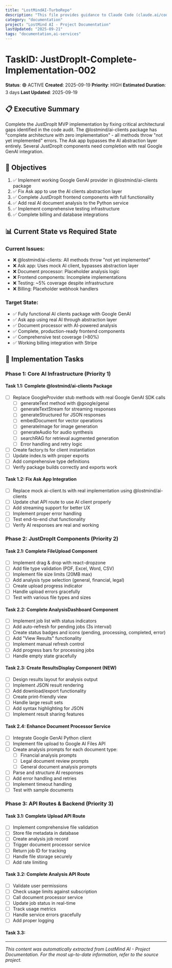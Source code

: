 ```yaml
---
title: "LostMindAI-TurboRepo"
description: "This file provides guidance to Claude Code (claude.ai/code) when working with code in this repository."
category: "documentation"
project: "LostMind AI - Project Documentation"
lastUpdated: "2025-09-21"
tags: "documentation,ai-services"
---
```


# TaskID: JustDropIt-Complete-Implementation-002

**Status**: 🟢 ACTIVE
**Created**: 2025-09-19
**Priority**: HIGH
**Estimated Duration**: 3 days
**Last Updated**: 2025-09-19

## 📋 Executive Summary

Complete the JustDropIt MVP implementation by fixing critical architectural gaps identified in the code audit. The @lostmind/ai-clients package has "complete architecture with zero implementation" - all methods throw "not yet implemented" errors. The Ask app bypasses the AI abstraction layer entirely. Several JustDropIt components need completion with real Google GenAI integration.

## 🎯 Objectives

1. ✅ Implement working Google GenAI provider in @lostmind/ai-clients package
2. ✅ Fix Ask app to use the AI clients abstraction layer
3. ✅ Complete JustDropIt frontend components with full functionality
4. ✅ Add real AI document analysis to the Python service
5. ✅ Implement comprehensive testing infrastructure
6. ✅ Complete billing and database integrations

## 📊 Current State vs Required State

### Current Issues:
- ❌ @lostmind/ai-clients: All methods throw "not yet implemented"
- ❌ Ask app: Uses mock AI client, bypasses abstraction layer
- ❌ Document processor: Placeholder analysis logic
- ❌ Frontend components: Incomplete implementations
- ❌ Testing: ~5% coverage despite infrastructure
- ❌ Billing: Placeholder webhook handlers

### Target State:
- ✅ Fully functional AI clients package with Google GenAI
- ✅ Ask app using real AI through abstraction layer
- ✅ Document processor with AI-powered analysis
- ✅ Complete, production-ready frontend components
- ✅ Comprehensive test coverage (>80%)
- ✅ Working billing integration with Stripe

## 📝 Implementation Tasks

### Phase 1: Core AI Infrastructure (Priority 1)

#### Task 1.1: Complete @lostmind/ai-clients Package
- [ ] Replace GoogleProvider stub methods with real Google GenAI SDK calls
  - [ ] generateText method with @google/genai
  - [ ] generateTextStream for streaming responses
  - [ ] generateStructured for JSON responses
  - [ ] embedDocument for vector operations
  - [ ] generateImage for image generation
  - [ ] generateAudio for audio synthesis
  - [ ] searchRAG for retrieval augmented generation
  - [ ] Error handling and retry logic
- [ ] Create factory.ts for client instantiation
- [ ] Update index.ts with proper exports
- [ ] Add comprehensive type definitions
- [ ] Verify package builds correctly and exports work

#### Task 1.2: Fix Ask App Integration
- [ ] Replace mock ai-client.ts with real implementation using @lostmind/ai-clients
- [ ] Update chat API route to use AI client properly
- [ ] Add streaming support for better UX
- [ ] Implement proper error handling
- [ ] Test end-to-end chat functionality
- [ ] Verify AI responses are real and working

### Phase 2: JustDropIt Components (Priority 2)

#### Task 2.1: Complete FileUpload Component
- [ ] Implement drag & drop with react-dropzone
- [ ] Add file type validation (PDF, Excel, Word, CSV)
- [ ] Implement file size limits (20MB max)
- [ ] Add analysis type selection (general, financial, legal)
- [ ] Create upload progress indicator
- [ ] Handle upload errors gracefully
- [ ] Test with various file types and sizes

#### Task 2.2: Complete AnalysisDashboard Component
- [ ] Implement job list with status indicators
- [ ] Add auto-refresh for pending jobs (3s interval)
- [ ] Create status badges and icons (pending, processing, completed, error)
- [ ] Add "View Results" functionality
- [ ] Implement manual refresh control
- [ ] Add progress bars for processing jobs
- [ ] Handle empty state gracefully

#### Task 2.3: Create ResultsDisplay Component (NEW)
- [ ] Design results layout for analysis output
- [ ] Implement JSON result rendering
- [ ] Add download/export functionality
- [ ] Create print-friendly view
- [ ] Handle large result sets
- [ ] Add syntax highlighting for JSON
- [ ] Implement result sharing features

#### Task 2.4: Enhance Document Processor Service
- [ ] Integrate Google GenAI Python client
- [ ] Implement file upload to Google AI Files API
- [ ] Create analysis prompts for each document type:
  - [ ] Financial analysis prompts
  - [ ] Legal document review prompts
  - [ ] General document analysis prompts
- [ ] Parse and structure AI responses
- [ ] Add error handling and retries
- [ ] Implement timeout handling
- [ ] Test with sample documents

### Phase 3: API Routes & Backend (Priority 3)

#### Task 3.1: Complete Upload API Route
- [ ] Implement comprehensive file validation
- [ ] Store file metadata in database
- [ ] Create analysis job record
- [ ] Trigger document processor service
- [ ] Return job ID for tracking
- [ ] Handle file storage securely
- [ ] Add rate limiting

#### Task 3.2: Complete Analysis API Route
- [ ] Validate user permissions
- [ ] Check usage limits against subscription
- [ ] Call document processor service
- [ ] Update job status in real-time
- [ ] Track usage metrics
- [ ] Handle service errors gracefully
- [ ] Add proper logging

#### Task 3.3: 

---
*This content was automatically extracted from LostMind AI - Project Documentation. For the most up-to-date information, refer to the source project.*
